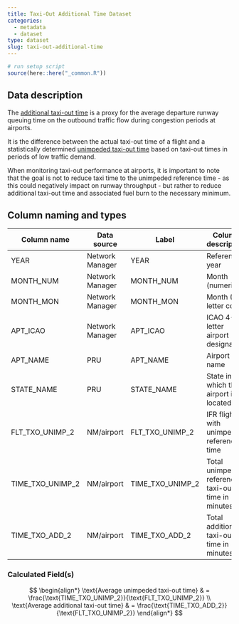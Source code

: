 ```yaml
---
title: Taxi-Out Additional Time Dataset
categories:
  - metadata
  - dataset
type: dataset
slug: taxi-out-additional-time
---
```

```r
# run setup script
source(here::here("_common.R"))
```

## Data description

The [additional taxi-out time](/reference/definition/additional-taxi-out-time/)
is a proxy for the average departure runway
queuing time on the outbound traffic flow during congestion periods at airports.

It is the difference between the actual taxi-out time of a flight and a
statistically determined
[unimpeded taxi-out time](/reference/definition/unimpeded-taxi-out-time/)
based on taxi-out times in periods of low traffic demand.

When monitoring taxi-out performance at airports, it is important to note that
the goal is not to reduce taxi time to the unimpeded reference time - as this
could negatively impact on runway throughput - but rather to reduce additional
taxi-out time and associated fuel burn to the necessary minimum.

## Column naming and types

| Column name      | Data source     | Label            | Column description                                 | Example  |
|------------------|-----------------|------------------|----------------------------------------------------|----------|
| YEAR             | Network Manager | YEAR             | Reference year                                     | 2014     |
| MONTH_NUM        | Network Manager | MONTH_NUM        | Month (numeric)                                    | 1        |
| MONTH_MON        | Network Manager | MONTH_MON        | Month (3-letter code)                              | JAN      |
| APT_ICAO         | Network Manager | APT_ICAO         | ICAO 4-letter airport designator                   | EBBR     |
| APT_NAME         | PRU             | APT_NAME         | Airport name                                       | Brussels |
| STATE_NAME       | PRU             | STATE_NAME       | State in which the airport is located              | Belgium  |
| FLT_TXO_UNIMP_2  | NM/airport      | FLT_TXO_UNIMP_2  | IFR flights with unimpeded reference time          | 7290     |
| TIME_TXO_UNIMP_2 | NM/airport      | TIME_TXO_UNIMP_2 | Total unimpeded reference taxi-out time in minutes | 60081    |
| TIME_TXO_ADD_2   | NM/airport      | TIME_TXO_ADD_2   | Total additional taxi-out time in minutes          | 15175    |


### Calculated Field(s)

$$
\begin{align*}
\text{Average unimpeded taxi-out time}  & = \frac{\text{TIME_TXO_UNIMP_2}}{\text{FLT_TXO_UNIMP_2}} \\
\text{Average additional taxi-out time} & = \frac{\text{TIME_TXO_ADD_2}}{\text{FLT_TXO_UNIMP_2}}
\end{align*}
$$
